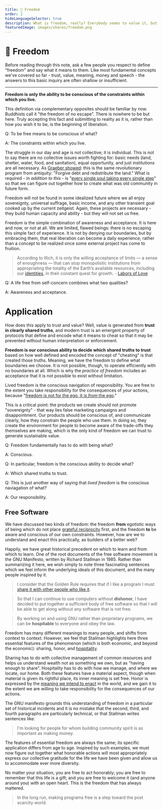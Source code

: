 ```yaml
---
title: 🦄 Freedom
order: 2
hideLanguageSelector: true
description: What is freedom, really? Everybody seems to value it, but few can describe what it actually is in practical terms. Let's change that.
featuredImage: images/shares/freedom.png
---
```


# 🦄 Freedom

Before reading through this note, ask a few people you respect to define "freedom" and say what 
it means to them. Like most fundamental concepts we've covered so far - trust, value, meaning, 
money and speech - the answers to this basic inquiry are often shallow or insufficient.

---

**Freedom is only the ability to be conscious of the constraints within which you live.**

This definition via complementary opposites should be familiar by now. Buddhists call it "the 
freedom of no escape". There is nowhere to be but here. Truly accepting this fact and submitting 
to reality as it is, rather than how you wish it to be, is the beginning of liberation.

<Flash>

<Card>

Q: To be free means to be conscious of what?

A: The constraints within which you live.

</Card>

</Flash>

The struggle in our day and age is not collective; it is individual. This is not to say there are no collective issues worth fighting for: basic needs (land, shelter, water, food, and sanitation), equal opportunity, and just institutions are all necessary. As [Graeber showed](/learn/module-2/debt): this is the same revolutionary program from antiquity: "Forgive debt and redistribute the land." What is required - *in addition to this* - is "[every single soul taking every single step](/learn/module-0/conversation/#old-gifts-anew)" so that we can figure out together how to create what was old community in future form.

Freedom will not be found in some idealized future where we all enjoy sovereignty, universal 
suffrage, basic income, and any other transient goal cooked up by the current zeitgeist. Again, 
these projects are necessary - they build human capacity and ability - but they will not set us 
free.

Freedom is the simple combination of awareness and acceptance. It is here and now, or not at all. 
We are limited, flawed beings: there is no escaping this simple fact of experience. It is not 
by denying our boundaries, but by embracing them, that real liberation can become a daily 
experience, rather than a concept to be realized once some external project has come to fruition.

> According to Illich, it is only the willing acceptance of limits — a sense of enoughness — that can stop monopolistic institutions from appropriating the totality of the Earth’s available resources, including our [identities](/learn/module-4/self-enquiry), in their constant quest for growth. - [Labors of Love](https://reallifemag.com/syllabus-for-the-internet-labors-of-love/)

<Flash>

<Card>

Q: A life free from self-concern combines what two qualities?

A: Awareness and acceptance.

</Card>

</Flash>

# Application

How does this apply to trust and value? Well, value is generated from **trust in clearly shared 
truths**, and modern trust is an emergent property of protocols that define and encode what it 
means to cheat so that it may be prevented without human interpretation or enforcement. 

**Freedom is our conscious ability to decide which shared truths to trust** based on how well 
defined and encoded the concept of "cheating" is that created those truths. Meaning, we have 
the freedom to define what boundaries we choose. It is not possible, though, to operate 
efficiently with no boundaries at all. Which is why the *practice of freedom* includes an 
acceptance that it is not possible to exist without limitation. 

Lived freedom is the conscious navigation of responsibility. You are free to the extent you 
take responsibility for the consequences of your actions, because "[freedom is not for the ego,
it is _from_ the ego](https://www.youtube.com/watch?v=ZmgQW8okUeo)."

This is a critical point: the products we create should not promote "sovereignty" - 
that way lies false marketing campaigns and disappointment. Our products should be conscious of, 
and communicate clearly, how they constrain the people who use them. In doing so, they create 
the environment for people to become aware of the trade-offs they themselves are making, which 
is the <Link to="https://www.oreilly.com/openbook/freedom/ch07.html">only kind of freedom</Link> we can trust to generate sustainable value.

<Flash>

<Card>

Q: Freedom fundamentally has to do with being what?

A: Conscious.

</Card>

<Card>

Q: In particular, freedom is the conscious ability to decide what?

A: Which shared truths to trust.

</Card>

<Card>

Q: This is just another way of saying that _lived freedom_ is the conscious naviagation of what?

A: Our responsibility.

</Card>

</Flash>


## Free Software

We have discussed two kinds of freedom: the freedom **from** egotistic ways of being which do not place [grateful reciprocity](/conversation/reciprocity) first, and the freedom **to** be aware and conscious of our own constraints. However, how are we to understand and enact this practically, as builders of a better web?

Happily, we have great historical precedent on which to learn and from which to learn. One of the root documents of the <Link to="http://www.gnu.org/philosophy/philosophy.html">free software</Link> movement is the <Link to="http://www.gnu.org/gnu/manifesto.html">GNU Manifesto</Link>, written by Richard Stallman in 1985. Rather than summarizing it here, we wish simply to note three fascinating sentences which we feel inform the underlying ideals of this document, and the many people inspired by it.

> I consider that the Golden Rule requires that if I like a program I must [share it with other people who like it](/learn/module-7/giving/#the-web-of-nakamoto-consensus).

> So that I can continue to use computers without **dishonor**, I have decided to put together a sufficient body of free software so that I will be able to get along without any software that is not free. 

> By working on and using GNU rather than proprietary programs, we can be **hospitable** to everyone and obey the law.

Freedom has many different meanings to many people, and shifts from context to context. However, we feel that Stallman highlights here three essential features of the phenomenon (which is both economic, and beyond the economic): sharing, honor, and [hospitality](/conversation/hospitality/).

Sharing has to do with collective management of common resources and helps us understand wealth not as something we own, but as "having enough to share". Hospitality has to do with how we manage, and where we locate, our home. Both these features have a material aspect, though when material is given its rightful place, its inner meaning is set free. Honor is expressed by the [meaning we intend to enact](/learn/module-3/intention) in the world, and we gain it to the extent we are willing to take responsibility for the consequences of our actions.  

The GNU manifesto grounds this understanding of freedom in a particular set of historical incidents and it is no mistake that the second, third, and fourth paragraphs are particularly technical, or that Stallman writes sentences like:

> I'm looking for people for whom building community spirit is as important as making money.

The features of essential freedom are always the same; its specific application differs from age to age. Inspired by such examples, we must now figure out together what honorable actions will most appropriately express our collective gratitude for the life we have been given and allow us to accommodate ever more diversity.

No matter your situation, you are free to act honorably; you are free to remember that this life is a gift; and you are free to welcome it (and anyone around you) with an open heart. This is the freedom that has always mattered.

> In the long run, making programs free is a step toward the post scarcity world.

